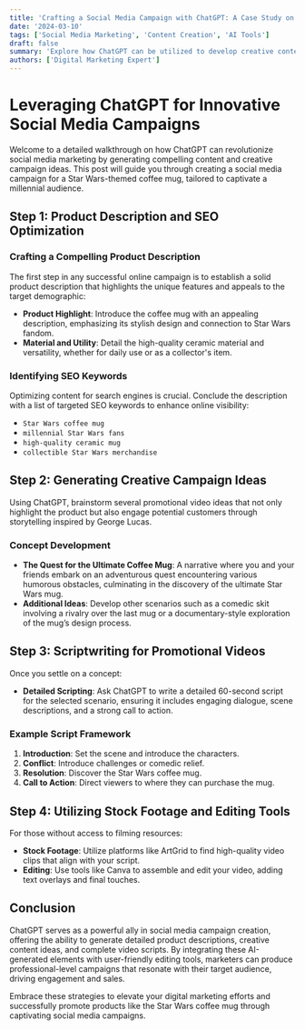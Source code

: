 ```yaml
---
title: 'Crafting a Social Media Campaign with ChatGPT: A Case Study on a Star Wars Coffee Mug'
date: '2024-03-10'
tags: ['Social Media Marketing', 'Content Creation', 'AI Tools']
draft: false
summary: 'Explore how ChatGPT can be utilized to develop creative content and promotional strategies for a product, using a Star Wars coffee mug campaign as a case study.'
authors: ['Digital Marketing Expert']
---
```


# Leveraging ChatGPT for Innovative Social Media Campaigns

Welcome to a detailed walkthrough on how ChatGPT can revolutionize social media marketing by generating compelling content and creative campaign ideas. This post will guide you through creating a social media campaign for a Star Wars-themed coffee mug, tailored to captivate a millennial audience.

## Step 1: Product Description and SEO Optimization

### Crafting a Compelling Product Description

The first step in any successful online campaign is to establish a solid product description that highlights the unique features and appeals to the target demographic:

- **Product Highlight**: Introduce the coffee mug with an appealing description, emphasizing its stylish design and connection to Star Wars fandom.
- **Material and Utility**: Detail the high-quality ceramic material and versatility, whether for daily use or as a collector's item.

### Identifying SEO Keywords

Optimizing content for search engines is crucial. Conclude the description with a list of targeted SEO keywords to enhance online visibility:

- `Star Wars coffee mug`
- `millennial Star Wars fans`
- `high-quality ceramic mug`
- `collectible Star Wars merchandise`

## Step 2: Generating Creative Campaign Ideas

Using ChatGPT, brainstorm several promotional video ideas that not only highlight the product but also engage potential customers through storytelling inspired by George Lucas.

### Concept Development

- **The Quest for the Ultimate Coffee Mug**: A narrative where you and your friends embark on an adventurous quest encountering various humorous obstacles, culminating in the discovery of the ultimate Star Wars mug.
- **Additional Ideas**: Develop other scenarios such as a comedic skit involving a rivalry over the last mug or a documentary-style exploration of the mug’s design process.

## Step 3: Scriptwriting for Promotional Videos

Once you settle on a concept:

- **Detailed Scripting**: Ask ChatGPT to write a detailed 60-second script for the selected scenario, ensuring it includes engaging dialogue, scene descriptions, and a strong call to action.

### Example Script Framework

1. **Introduction**: Set the scene and introduce the characters.
2. **Conflict**: Introduce challenges or comedic relief.
3. **Resolution**: Discover the Star Wars coffee mug.
4. **Call to Action**: Direct viewers to where they can purchase the mug.

## Step 4: Utilizing Stock Footage and Editing Tools

For those without access to filming resources:

- **Stock Footage**: Utilize platforms like ArtGrid to find high-quality video clips that align with your script.
- **Editing**: Use tools like Canva to assemble and edit your video, adding text overlays and final touches.

## Conclusion

ChatGPT serves as a powerful ally in social media campaign creation, offering the ability to generate detailed product descriptions, creative content ideas, and complete video scripts. By integrating these AI-generated elements with user-friendly editing tools, marketers can produce professional-level campaigns that resonate with their target audience, driving engagement and sales.

Embrace these strategies to elevate your digital marketing efforts and successfully promote products like the Star Wars coffee mug through captivating social media campaigns.
